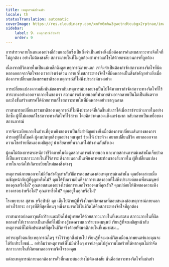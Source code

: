 ```yaml
---
title: เหตุการณ์ส่วนตัว
locale: th
statusTranslation: automatic
coverImage: https://res.cloudinary.com/xmfm6mhw3gwctndtcubgx2rptnae/image/upload/v1740468922/small_cover_tratado_de_psicologia_revolucionaria_a4c0dca4e0.webp
sidebar:
    label: 9. เหตุการณ์ส่วนตัว
    order: 9
---
```

การสำรวจภายในตนเองอย่างถี่ถ้วนและลึกซึ้งเป็นสิ่งจำเป็นอย่างยิ่งเมื่อต้องการค้นพบสภาวะทางจิตใจที่ไม่ถูกต้อง อย่างไม่ต้องสงสัย สภาวะภายในที่ไม่ถูกต้องสามารถแก้ไขได้ด้วยกระบวนการที่ถูกต้อง

เนื่องจากชีวิตภายในเป็นแม่เหล็กดึงดูดเหตุการณ์ภายนอก เราจึงจำเป็นต้องกำจัดสภาวะทางจิตใจที่ผิดพลาดออกจากจิตใจของเราอย่างเร่งด่วน การแก้ไขสภาวะทางจิตใจที่ผิดพลาดเป็นสิ่งสำคัญอย่างยิ่งเมื่อต้องการเปลี่ยนแปลงธรรมชาติของเหตุการณ์ที่ไม่พึงประสงค์บางอย่าง

การเปลี่ยนแปลงความสัมพันธ์ของเรากับเหตุการณ์บางอย่างเป็นไปได้หากเรากำจัดสภาวะทางจิตใจที่ไร้สาระบางอย่างออกจากภายในของเรา สถานการณ์ภายนอกที่ทำลายล้างอาจกลายเป็นไม่เป็นอันตรายและถึงขั้นสร้างสรรค์ได้ด้วยการแก้ไขสภาวะภายในที่ผิดพลาดอย่างชาญฉลาด

เราสามารถเปลี่ยนธรรมชาติของเหตุการณ์ที่ไม่พึงประสงค์ที่เกิดขึ้นกับเราได้เมื่อเราชำระล้างภายในอย่างลึกซึ้ง ผู้ที่ไม่เคยแก้ไขสภาวะทางจิตใจที่ไร้สาระ โดยคิดว่าตนเองแข็งแกร่งมาก กลับกลายเป็นเหยื่อของสถานการณ์

การจัดระเบียบภายในบ้านที่ยุ่งเหยิงของเราเป็นสิ่งสำคัญอย่างยิ่งเมื่อต้องการเปลี่ยนเส้นทางของการดำรงอยู่ที่ไม่โชคดี ผู้คนบ่นทุกสิ่งทุกอย่าง ทนทุกข์ ร้องไห้ ประท้วง อยากเปลี่ยนชีวิต อยากออกจากความโชคร้ายที่ตนเองเผชิญอยู่ น่าเสียดายที่พวกเขาไม่ทำงานกับตัวเอง

ผู้คนไม่ต้องการตระหนักว่าชีวิตภายในดึงดูดสถานการณ์ภายนอก และหากสถานการณ์เหล่านั้นเจ็บปวด ก็เป็นเพราะสภาวะภายในที่ไร้สาระ สิ่งภายนอกเป็นเพียงภาพสะท้อนของสิ่งภายใน ผู้ที่เปลี่ยนแปลงภายในจะก่อให้เกิดระเบียบใหม่ของสิ่งต่างๆ

เหตุการณ์ภายนอกจะไม่มีวันสำคัญเท่ากับวิธีการตอบสนองต่อเหตุการณ์เหล่านั้น คุณยังคงสงบเมื่อเผชิญหน้ากับผู้ที่ดูถูกหรือไม่? คุณได้รับความยินดีจากการแสดงออกที่ไม่พึงประสงค์ของเพื่อนมนุษย์ของคุณหรือไม่? คุณตอบสนองอย่างไรต่อการนอกใจของคนที่คุณรัก? คุณปล่อยให้พิษของความหึงหวงครอบงำหรือไม่? คุณฆ่าหรือไม่? คุณอยู่ในคุกหรือไม่?

โรงพยาบาล สุสาน หรือป่าช้า คุก เต็มไปด้วยผู้ที่จริงใจแต่ผิดพลาดที่ตอบสนองต่อเหตุการณ์ภายนอกอย่างไร้สาระ อาวุธที่ดีที่สุดที่คนๆ หนึ่งสามารถใช้ในชีวิตได้คือสภาวะทางจิตใจที่ถูกต้อง

เราสามารถปลดอาวุธสัตว์ร้ายและเปิดโปงผู้ทรยศได้ด้วยสภาวะภายในที่เหมาะสม สภาวะภายในที่ผิดพลาดทำให้เรากลายเป็นเหยื่อที่ไม่มีทางสู้ของความเลวร้ายของมนุษย์ เรียนรู้ที่จะเผชิญหน้ากับเหตุการณ์ที่ไม่พึงประสงค์ที่สุดในชีวิตจริงด้วยทัศนคติภายในที่เหมาะสม...

อย่าระบุตัวตนกับเหตุการณ์ใดๆ จำไว้ว่าทุกสิ่งผ่านไป เรียนรู้ที่จะมองชีวิตเหมือนภาพยนตร์และคุณจะได้รับประโยชน์... อย่าลืมว่าเหตุการณ์ที่ไม่มีค่าใดๆ อาจนำคุณไปสู่ความโชคร้ายได้หากคุณไม่กำจัดสภาวะภายในที่ผิดพลาดออกจากจิตใจของคุณ

แต่ละเหตุการณ์ภายนอกต้องการตั๋วที่เหมาะสมอย่างไม่ต้องสงสัย นั่นคือสภาวะทางจิตใจที่แม่นยำ


